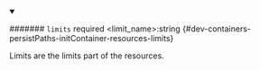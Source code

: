 
<details className="config-field" data-expandable="false" open>
<summary>

####### `limits` <span className="config-field-required" data-required="false">required</span> <span className="config-field-type">&lt;limit_name&gt;:string</span> <span className="config-field-default"></span> <span className="config-field-enum"></span> {#dev-containers-persistPaths-initContainer-resources-limits}

Limits are the limits part of the resources.

</summary>



</details>
